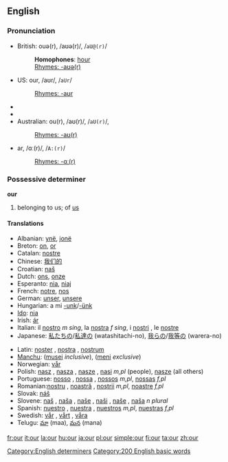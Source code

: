 ==English==

{{rank|do|has|could|63|our|than|some|other}}

===Pronunciation===
*British: ouə(r), /aʊə(r)/, /<tt>aU@(r)</tt>/
*:'''Homophones''': [[hour]]
*:[[Rhymes:English:-aʊə(r)|Rhymes: -aʊə(r)]]
*US: our, /aʊr/, /<tt>aUr</tt>/
*:[[Rhymes:English:-aʊr|Rhymes: -aʊr]]
*{{audio|en-us-our.ogg|Audio (US)}}
*{{audio|en-us-our-2.ogg|Audio (US)}}
*Australian: ou(r), /aʊ(r)/, /<tt>aU(r)</tt>/, {{IPA|/æɔ(ə)/}}
*:[[Rhymes:English:-aʊ(r)|Rhymes: -aʊ(r)]]
<!-- not sure about other dialects/accents and homophones involving our/hour -->
*ar, /ɑː(r)/, /<tt>A:(r)</tt>/
*:[[Rhymes:English:-ɑː(r)|Rhymes: -ɑː(r)]]

===Possessive determiner===
'''our'''

# belonging to us; of [[us]]

====Translations====
{{top}}
*Albanian: [[ynë]], [[jonë]]
*Breton: [[on]], [[or]]
*Catalan: [[nostre]]
*Chinese: [[我们的]]
*Croatian: [[naš]]
*Dutch: [[ons]], [[onze]]
*Esperanto: [[nia]], [[niaj]]
*French: [[notre]], [[nos]]
*German: [[unser]], [[unsere]]
*Hungarian: a mi [[-unk]]/[[-ünk]]
*[[Ido]]: [[nia]]
*Irish: [[ár]]
*Italian: il [[nostro]] ''m sing'', la [[nostra]] ''f sing'', i [[nostri]] {{m}} {{p}}, le [[nostre]] {{f}} {{p}}
*Japanese: [[私たちの]]/[[私達の]] (watashitachi-no), [[我らの]]/[[我等の]] (warera-no)
{{mid}}
*Latin: [[noster]] {{m}}, [[nostra]] {{f}}, [[nostrum]] {{n}}
*[[Manchu]]: ([[musei]] ''inclusive''), ([[meni]] ''exclusive'')
*Norwegian: [[vår]]
*Polish: [[nasz]] {{m}}, [[nasza]] {{f}}, [[nasze]] {{n}}, [[nasi]] ''m,pl'' (people), [[nasze]] {{p}} (all others)
*Portuguese: [[nosso]] {{m}}, [[nossa]] {{f}}, [[nossos]] ''m,pl'', [[nossas]] ''f,pl''
*Romanian:[[nostru]] {{m}}, [[noastră]] {{f}}, [[noştrii]] ''m,pl'', [[noastre]] ''f,pl''
*Slovak: [[náš]]
*Slovene: [[naš]] {{m}}, [[naša]] {{f}}, [[naše]] {{n}}, [[naši]] {{m}} {{p}}, [[naše]] {{f}} {{p}}, [[naša]] ''n plural''
*Spanish: [[nuestro]] {{m}}, [[nuestra]] {{f}}, [[nuestros]] ''m,pl'', [[nuestras]] ''f,pl''
*Swedish: [[vår]] {{c}}, [[vårt]] {{n}}, [[våra]] {{p}}
*Telugu: [[మా]] (maa), [[మన]] (mana)
{{bottom}}

[[Category:English determiners]]
[[Category:200 English basic words]]

[[fr:our]]
[[it:our]]
[[la:our]]
[[hu:our]]
[[ja:our]]
[[pl:our]]
[[simple:our]]
[[fi:our]]
[[ta:our]]
[[zh:our]]